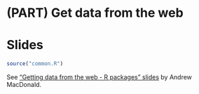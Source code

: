 # (PART) Get data from the web {-} 

# Slides {#web-data-slides}

```r
source("common.R")
```

<!--Original content: https://stat545.com/webdata01_slides.html-->

See ["Getting data from the web - R packages" slides](supporting-docs/webdata01_slides.html) by Andrew MacDonald.